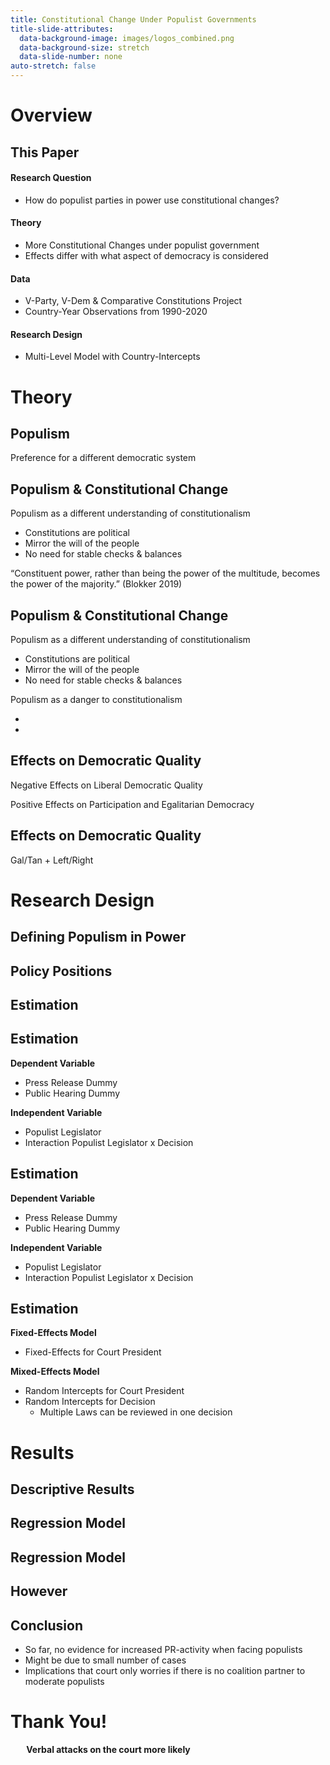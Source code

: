 ```yaml
---
title: Constitutional Change Under Populist Governments
title-slide-attributes:
  data-background-image: images/logos_combined.png
  data-background-size: stretch
  data-slide-number: none
auto-stretch: false
---
```


# Overview {.theme-section1}

## This Paper {.smaller}

#### Research Question

-   How do populist parties in power use constitutional changes?


::: fragment
#### Theory

- More Constitutional Changes under populist government
- Effects differ with what aspect of democracy is considered
  
:::


::: fragment
#### Data

- V-Party, V-Dem & Comparative Constitutions Project
- Country-Year Observations from 1990-2020

:::

:::fragment

#### Research Design

-   Multi-Level Model with Country-Intercepts

:::

# Theory {.theme-section1}

## Populism

Preference for a different democratic system


## Populism & Constitutional Change {.smaller}

::: fragment
Populism as a different understanding of constitutionalism

- Constitutions are  political 
- Mirror the will of the people
- No need for stable checks & balances


:::

::: fragment

::: quote

“Constituent power, rather than being the power of the multitude, 
becomes the power of the majority.” (Blokker 2019)

:::

:::

## Populism & Constitutional Change {.smaller visibility="uncounted"}

Populism as a different understanding of constitutionalism

- Constitutions are  political 
- Mirror the will of the people
- No need for stable checks & balances

::: fragment
Populism as a danger to constitutionalism

- 
- 

:::

## Effects on Democratic Quality

Negative Effects on Liberal Democratic Quality

Positive Effects on Participation and Egalitarian Democracy


## Effects on Democratic Quality

Gal/Tan + Left/Right

# Research Design {.theme-section1}

## Defining Populism in Power



## Policy Positions



## Estimation 



## Estimation

**Dependent Variable**

-   Press Release Dummy
-   Public Hearing Dummy

**Independent Variable**

-   Populist Legislator
-   Interaction Populist Legislator x Decision

## Estimation {visibility="uncounted"}

**Dependent Variable**

-   Press Release Dummy
-   Public Hearing Dummy

**Independent Variable**

-   Populist Legislator
-   [Interaction Populist Legislator x Decision]{.rose}

## Estimation

**Fixed-Effects Model**

-   Fixed-Effects for Court President

**Mixed-Effects Model**

-   Random Intercepts for Court President
-   Random Intercepts for Decision
    -   Multiple Laws can be reviewed in one decision
    
# Results {.theme-section1}

## Descriptive Results



## Regression Model



## Regression Model

## However


## Conclusion

- So far, no evidence for increased PR-activity when facing populists
- Might be due to small number of cases 
- Implications that court only worries if there is no coalition partner to moderate populists

#  Thank You!

::: {.fragment .fade-in style="text-indent: 5%;"}
[**Verbal attacks on the court more likely**]{.rose}
:::

